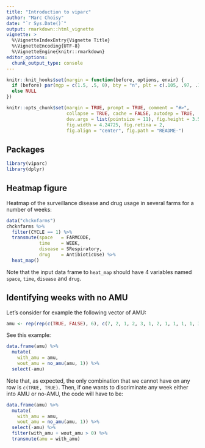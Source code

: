 ```yaml
---
title: "Introduction to viparc"
author: "Marc Choisy"
date: "`r Sys.Date()`"
output: rmarkdown::html_vignette
vignette: >
  %\VignetteIndexEntry{Vignette Title}
  %\VignetteEncoding{UTF-8}
  %\VignetteEngine{knitr::rmarkdown}
editor_options: 
  chunk_output_type: console
---
```


```r
knitr::knit_hooks$set(margin = function(before, options, envir) {
  if (before) par(mgp = c(1.5, .5, 0), bty = "n", plt = c(.105, .97, .13, .97))
  else NULL
})

knitr::opts_chunk$set(margin = TRUE, prompt = TRUE, comment = "#>",
                      collapse = TRUE, cache = FALSE, autodep = TRUE,
                      dev.args = list(pointsize = 11), fig.height = 3.5,
                      fig.width = 4.24725, fig.retina = 2,
                      fig.align = "center", fig.path = "README-")
```

## Packages

```r
library(viparc)
library(dplyr)
```

## Heatmap figure

Heatmap of the surveillance disease and drug usage in several farms for a 
number of weeks:

```r
data("chcknfarms")
chcknfarms %>%
  filter(CYCLE == 1) %>%
  transmute(space   = FARMCODE,
            time    = WEEK,
            disease = SRespiratory,
            drug    = AntibioticUse) %>%
  heat_map()
```

Note that the input data frame to `heat_map` should have 4 variables named
`space`, `time`, `disease` and `drug`.


## Identifying weeks with no AMU

Let's consider for example the following vector of AMU:

```r
amu <- rep(rep(c(TRUE, FALSE), 6), c(7, 2, 1, 2, 3, 1, 2, 1, 1, 1, 1, 3))
```

See this example:

```r
data.frame(amu) %>%
  mutate(
    with_amu = amu,
    wout_amu = no_amu(amu, 1)) %>%
  select(-amu)
```

Note that, as expected, the only combination that we cannot have on any row is
`c(TRUE, TRUE)`. Then, if one wants to discriminate any week either into AMU or
no-AMU, the code will have to be:

```r
data.frame(amu) %>%
  mutate(
    with_amu = amu,
    wout_amu = no_amu(amu, 1)) %>%
  select(-amu) %>% 
  filter(with_amu + wout_amu > 0) %>% 
  transmute(amu = with_amu)
```

